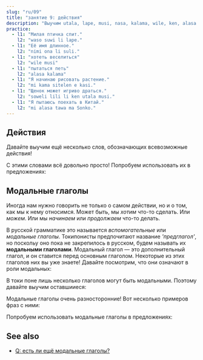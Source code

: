 ```yaml
---
slug: "ru/09"
title: "занятие 9: действия"
description: "Выучим utala, lape, musi, nasa, kalama, wile, ken, alasa!"
practice:
  - l1: "Милая птичка спит."
    l2: "waso suwi li lape."
  - l1: "Её имя длинное."
    l2: "nimi ona li suli."
  - l1: "хотеть веселиться"
    l2: "wile musi"
  - l1: "пытаться петь"
    l2: "alasa kalama"
  - l1: "Я начинаю рисовать растение."
    l2: "mi kama sitelen e kasi."
  - l1: "Щенок может игриво драться."
    l2: "soweli lili li ken utala musi."
  - l1: "Я пытаюсь поехать в Китай."
    l2: "mi alasa tawa ma Sonko."
---
```



## Действия

Давайте выучим ещё несколько слов, обозначающих всевозможные действия!

<List>
  <Word sl="utala" m="сражаться, нападать" />
  <Word sl="lape" m="спать, отдыхать" />
  <Word sl="kalama" m="издавать звук; звук, шум" />
  <Word sl="musi" m="веселиться; весёлый, смешной, интересный" />
  <Word sl="nasa" m="странный, необычный, нетрезвый" />
</List>

С этими словами всё довольно просто! Попробуем использовать их в предложениях:

<List>
  <Sentence sl="soweli li utala e jan." m="Животное на кого-то напало." />
  <Sentence sl="sina lape lon tomo." m="Ты спишь дома." />
  <Sentence sl="nimi ona li nasa tawa mi." m="Её имя кажется мне странным." />
  <Sentence
    sl="jan lili li musi tan kalama."
    m="Ребёнку весело из-за шума."
  />
</List>

## Модальные глаголы

Иногда нам нужно говорить не только о самом действии, но и о том, как мы к нему относимся. Может быть, мы _хотим_ что-то сделать. Или _можем_. Или мы _начинаем_ или _продолжаем_ что-то делать.

В русской грамматике это называется *вспомогательные* или *модальные глаголы*. Токипонисты предпочитают название *'предглагол'*, но поскольу оно пока не закрепилось в русском, будем называть их **модальными глаголами**. Модальный глагол — это дополнительный глагол, и он ставится перед основным глаголом. Некоторые из этих глаголов них вы уже знаете! Давайте посмотрим, что они означают в роли модальных:

<List>
  <Word sl="kama" m="начать ..., стать ..." />
  <Word sl="awen" m="продолжать ..., всё ещё ..." />
</List>

В токи поне лишь несколько глаголов могут быть модальными. Поэтому давайте выучим оставшииеся:

<List>
  <Word sl="wile" m="хотеть ..." />
  <Word sl="ken" m="мочь ..." />
  <Word sl="alasa" m="пытаться ..." />
</List>

Модальные глаголы очень разносторонние! Вот несколько примеров фраз с ними:

<List>
  <Word sl="wile lape" m="хотеть спать" />
  <Word sl="awen pona" m="продолжать быть хорошим" />
  <Word sl="kama sona" m="становиться знающим, учиться" />
  <Word sl="alasa kama wawa" m="пытаться стать сильным" />
</List>

Попробуем использовать модальные глаголы в предложениях:

<List>
  <Sentence sl="waso lili li wile lape." m="Маленькая птица хочет спать." />
  <Sentence sl="mi kama sona e toki pona." m="Я учу токи пону." />
  <Sentence sl="sina alasa tawa ma Tosi." m="Ты пытаешься поехать в Германию." />
  <Sentence
    sl="toki ona li awen nasa tawa mi."
    m="Его речь всё ещё кажется мне странной."
  />
</List>

<Practice exercises={frontmatter.practice} client:load />

## See also
* [Q: есть ли ещё модальные глаголы?](../more-preverbs)
